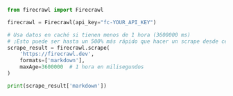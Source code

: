 ```python Python
from firecrawl import Firecrawl

firecrawl = Firecrawl(api_key="fc-YOUR_API_KEY")

# Usa datos en caché si tienen menos de 1 hora (3600000 ms)
# ¡Esto puede ser hasta un 500% más rápido que hacer un scrape desde cero!
scrape_result = firecrawl.scrape(
    'https://firecrawl.dev', 
    formats=['markdown'],
    maxAge=3600000  # 1 hora en milisegundos
)

print(scrape_result['markdown'])
```

